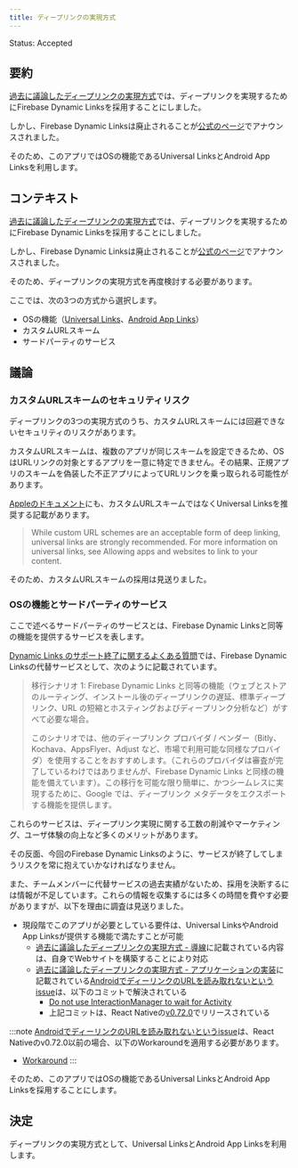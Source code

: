 ```yaml
---
title: ディープリンクの実現方式
---
```


Status: Accepted

<!--
Proposed: 提案中
Accepted: 採用
Rejected: 却下
Superseded: 廃止
-->

## 要約

[過去に議論したディープリンクの実現方式](./adr-004-deep-link.mdx)では、ディープリンクを実現するためにFirebase Dynamic Linksを採用することにしました。

しかし、Firebase Dynamic Linksは廃止されることが[公式のページ](https://firebase.google.com/support/dynamic-links-faq?hl=ja)でアナウンスされました。

そのため、このアプリではOSの機能であるUniversal LinksとAndroid App Linksを利用します。

## コンテキスト

[過去に議論したディープリンクの実現方式](./adr-004-deep-link.mdx)では、ディープリンクを実現するためにFirebase Dynamic Linksを採用することにしました。

しかし、Firebase Dynamic Linksは廃止されることが[公式のページ](https://firebase.google.com/support/dynamic-links-faq?hl=ja)でアナウンスされました。

そのため、ディープリンクの実現方式を再度検討する必要があります。

ここでは、次の3つの方式から選択します。

- OSの機能（[Universal Links](https://developer.apple.com/ios/universal-links/)、[Android App Links](https://developer.android.com/training/app-links)）
- カスタムURLスキーム
- サードパーティのサービス

## 議論

### カスタムURLスキームのセキュリティリスク

ディープリンクの3つの実現方式のうち、カスタムURLスキームには回避できないセキュリティのリスクがあります。

カスタムURLスキームは、複数のアプリが同じスキームを設定できるため、OSはURLリンクの対象とするアプリを一意に特定できません。その結果、正規アプリのスキームを偽装した不正アプリによってURLリンクを乗っ取られる可能性があります。

[Appleのドキュメント](https://developer.apple.com/documentation/xcode/defining-a-custom-url-scheme-for-your-app)にも、カスタムURLスキームではなくUniversal Linksを推奨する記載があります。

> While custom URL schemes are an acceptable form of deep linking, universal links are strongly recommended. For more information on universal links, see Allowing apps and websites to link to your content.

そのため、カスタムURLスキームの採用は見送りました。

### OSの機能とサードパーティのサービス

ここで述べるサードパーティのサービスとは、Firebase Dynamic Linksと同等の機能を提供するサービスを表します。

[Dynamic Links のサポート終了に関するよくある質問](https://firebase.google.com/support/dynamic-links-faq?hl=ja)では、Firebase Dynamic Linksの代替サービスとして、次のように記載されています。

> 移行シナリオ 1: Firebase Dynamic Links と同等の機能（ウェブとストアのルーティング、インストール後のディープリンクの遅延、標準ディープリンク、URL の短縮とホスティングおよびディープリンク分析など）がすべて必要な場合。
>
> このシナリオでは、他のディープリンク プロバイダ / ベンダー（Bitly、Kochava、AppsFlyer、Adjust など、市場で利用可能な同様なプロバイダ）を使用することをおすすめします。（これらのプロバイダは審査が完了しているわけではありませんが、Firebase Dynamic Links と同様の機能を備えています）。この移行を可能な限り簡単に、かつシームレスに実現するために、Google では、ディープリンク メタデータをエクスポートする機能を提供します。

これらのサービスは、ディープリンク実現に関する工数の削減やマーケティング、ユーザ体験の向上など多くのメリットがあります。

その反面、今回のFirebase Dynamic Linksのように、サービスが終了してしまうリスクを常に抱えていかなければなりません。

また、チームメンバーに代替サービスの過去実績がないため、採用を決断するには情報が不足しています。これらの情報を収集するには多くの時間を費やす必要がありますが、以下を理由に調査は見送りました。

- 現段階でこのアプリが必要としている要件は、Universal LinksやAndroid App Linksが提供する機能で満たすことが可能
  - [過去に議論したディープリンクの実現方式 - 導線](./adr-004-deep-link.mdx#アプリへの導線)に記載されている内容は、自身でWebサイトを構築することにより対応
  - [過去に議論したディープリンクの実現方式 - アプリケーションの実装](./adr-004-deep-link.mdx#アプリケーションの実装)に記載されている[AndroidでディーリンクのURLを読み取れないというissue](https://github.com/facebook/react-native/issues/25675)は、以下のコミットで解決されている
    - [Do not use InteractionManager to wait for Activity](https://github.com/facebook/react-native/commit/3921f05f594691285e79a379897ed698e081a705)
    - 上記コミットは、React Nativeの[v0.72.0](https://github.com/facebook/react-native/blob/main/CHANGELOG.md#v0720)でリリースされている

:::note
[AndroidでディーリンクのURLを読み取れないというissue](https://github.com/facebook/react-native/issues/25675)は、React Nativeのv0.72.0以前の場合、以下のWorkaroundを適用する必要があります。

- [Workaround](https://github.com/facebook/react-native/issues/25675#issuecomment-1278160951)
:::

そのため、このアプリではOSの機能であるUniversal LinksとAndroid App Linksを採用することにします。

## 決定

ディープリンクの実現方式として、Universal LinksとAndroid App Linksを利用します。
